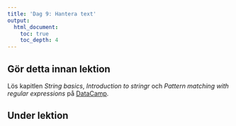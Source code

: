 ```yaml
---
title: 'Dag 9: Hantera text'
output:
  html_document:
    toc: true
    toc_depth: 4    
---
```


## Gör detta innan lektion

Lös kapitlen *String basics*, *Introduction to stringr* och *Pattern matching with regular expressions* på [DataCamp](https://www.datacamp.com/groups/statistisk-databehandling-vt18).

## Under lektion
